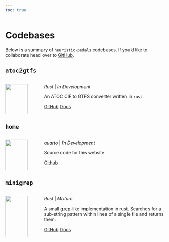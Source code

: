```yaml
---
toc: true
---
```


# Codebases

Below is a summary of `heuristic-pedals` codebases. If you'd like to collaborate head over to [GitHub].

## `atoc2gtfs`

:::: {.columns}

::: {.column width="15%"}

![](https://www.rust-lang.org/static/images/rust-logo-blk.svg){width="100%"}

:::

::: {.column width="2%"}
<!-- empty column to create gap -->
:::

::: {.column width="83%"}

_Rust_ | _In Development_

An ATOC.CIF to GTFS converter written in `rust`. 

[GitHub][atoc2gtfs]{.btn .btn-outline-primary .btn role="button"} [Docs][atoc2gtfs-docs]{.btn .btn-outline-primary .btn role="button"}

:::

::::

## `home`

:::: {.columns}

::: {.column width="15%"}

![](../files/hp_logo_reduced.png){width="100%"}

:::

::: {.column width="2%"}
<!-- empty column to create gap -->
:::

::: {.column width="83%"}

_quarto_ | _In Development_

Source code for this website.

[Github][home]{.btn .btn-outline-primary .btn role="button"}

:::

::::

## `minigrep`

:::: {.columns}

::: {.column width="15%"}

![](https://www.rust-lang.org/static/images/rust-logo-blk.svg){width="100%"}

:::

::: {.column width="2%"}
<!-- empty column to create gap -->
:::

::: {.column width="83%"}

_Rust_ | _Mature_

A small [grep]-like implementation in rust. Searches for a sub-string pattern within lines of a single file and returns them.

[GitHub][minigrep]{.btn .btn-outline-primary .btn role="button"} [Docs][atoc2gtfs-docs]{.btn .btn-outline-primary .btn role="button"}

:::

::::

[GitHub]: https://github.com/heuristic-pedals
[atoc2gtfs]: https://github.com/heuristic-pedals/atoc2gtfs
[atoc2gtfs-docs]: https://heuristic-pedals.github.io/atoc2gtfs/atoc2gtfs/
[minigrep]: https://github.com/heuristic-pedals/minigrep
[grep]: https://www.gnu.org/software/grep/manual/grep.html
[minigrep-docs]: https://heuristic-pedals.github.io/minigrep/minigrep/
[home]: https://github.com/heuristic-pedals/home
